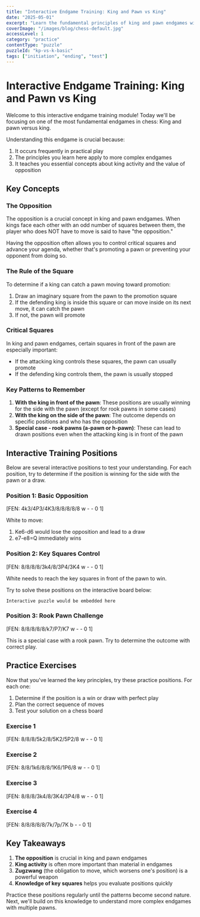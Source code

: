 ```yaml
---
title: "Interactive Endgame Training: King and Pawn vs King"
date: "2025-05-01"
excerpt: "Learn the fundamental principles of king and pawn endgames with interactive exercises."
coverImage: "/images/blog/chess-default.jpg"
accessLevel: 1
category: "practice"
contentType: "puzzle"
puzzleId: "kp-vs-k-basic"
tags: ["initiation", "ending", "test"]
---
```


# Interactive Endgame Training: King and Pawn vs King

Welcome to this interactive endgame training module! Today we'll be focusing on one of the most fundamental endgames in chess: King and pawn versus king.

Understanding this endgame is crucial because:
1. It occurs frequently in practical play
2. The principles you learn here apply to more complex endgames
3. It teaches you essential concepts about king activity and the value of opposition

## Key Concepts

### The Opposition

The opposition is a crucial concept in king and pawn endgames. When kings face each other with an odd number of squares between them, the player who does NOT have to move is said to have "the opposition."

Having the opposition often allows you to control critical squares and advance your agenda, whether that's promoting a pawn or preventing your opponent from doing so.

### The Rule of the Square

To determine if a king can catch a pawn moving toward promotion:
1. Draw an imaginary square from the pawn to the promotion square
2. If the defending king is inside this square or can move inside on its next move, it can catch the pawn
3. If not, the pawn will promote

### Critical Squares

In king and pawn endgames, certain squares in front of the pawn are especially important:

- If the attacking king controls these squares, the pawn can usually promote
- If the defending king controls them, the pawn is usually stopped

### Key Patterns to Remember

1. **With the king in front of the pawn**: These positions are usually winning for the side with the pawn (except for rook pawns in some cases)
2. **With the king on the side of the pawn**: The outcome depends on specific positions and who has the opposition
3. **Special case - rook pawns (a-pawn or h-pawn)**: These can lead to drawn positions even when the attacking king is in front of the pawn

## Interactive Training Positions

Below are several interactive positions to test your understanding. For each position, try to determine if the position is winning for the side with the pawn or a draw.

### Position 1: Basic Opposition

[FEN: 4k3/4P3/4K3/8/8/8/8/8 w - - 0 1]

White to move:
1. Ke6-d6 would lose the opposition and lead to a draw
2. e7-e8=Q immediately wins 

### Position 2: Key Squares Control

[FEN: 8/8/8/8/3k4/8/3P4/3K4 w - - 0 1]

White needs to reach the key squares in front of the pawn to win.

Try to solve these positions on the interactive board below:

```
Interactive puzzle would be embedded here
```

### Position 3: Rook Pawn Challenge

[FEN: 8/8/8/8/8/k7/P7/K7 w - - 0 1]

This is a special case with a rook pawn. Try to determine the outcome with correct play.

## Practice Exercises

Now that you've learned the key principles, try these practice positions. For each one:
1. Determine if the position is a win or draw with perfect play
2. Plan the correct sequence of moves
3. Test your solution on a chess board

### Exercise 1

[FEN: 8/8/8/5k2/8/5K2/5P2/8 w - - 0 1]

### Exercise 2

[FEN: 8/8/1k6/8/8/1K6/1P6/8 w - - 0 1]

### Exercise 3

[FEN: 8/8/8/3k4/8/3K4/3P4/8 w - - 0 1]

### Exercise 4

[FEN: 8/8/8/8/8/7k/7p/7K b - - 0 1]

## Key Takeaways

1. **The opposition** is crucial in king and pawn endgames
2. **King activity** is often more important than material in endgames
3. **Zugzwang** (the obligation to move, which worsens one's position) is a powerful weapon
4. **Knowledge of key squares** helps you evaluate positions quickly

Practice these positions regularly until the patterns become second nature. Next, we'll build on this knowledge to understand more complex endgames with multiple pawns.
